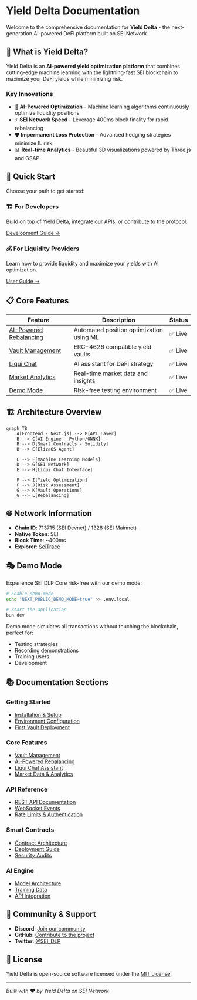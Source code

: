 # Yield Delta Documentation

Welcome to the comprehensive documentation for **Yield Delta** - the next-generation AI-powered DeFi platform built on SEI Network.

## 🌊 What is Yield Delta?

Yield Delta is an **AI-powered yield optimization platform** that combines cutting-edge machine learning with the lightning-fast SEI blockchain to maximize your DeFi yields while minimizing risk.

### Key Innovations

- 🧠 **AI-Powered Optimization** - Machine learning algorithms continuously optimize liquidity positions
- ⚡ **SEI Network Speed** - Leverage 400ms block finality for rapid rebalancing 
- 🛡️ **Impermanent Loss Protection** - Advanced hedging strategies minimize IL risk
- 📊 **Real-time Analytics** - Beautiful 3D visualizations powered by Three.js and GSAP

## 🚀 Quick Start

Choose your path to get started:

<div className="grid grid-cols-1 md:grid-cols-2 gap-6 mt-6">
  <div className="border rounded-lg p-6 hover:shadow-lg transition-shadow">
    <h3 className="text-lg font-semibold mb-2">🏗️ For Developers</h3>
    <p className="text-gray-600 mb-4">Build on top of Yield Delta, integrate our APIs, or contribute to the protocol.</p>
    <a href="/docs/getting-started" className="text-blue-600 hover:text-blue-800 font-medium">
      Development Guide →
    </a>
  </div>
  
  <div className="border rounded-lg p-6 hover:shadow-lg transition-shadow">
    <h3 className="text-lg font-semibold mb-2">💰 For Liquidity Providers</h3>
    <p className="text-gray-600 mb-4">Learn how to provide liquidity and maximize your yields with AI optimization.</p>
    <a href="/docs/features/liquidity-provision" className="text-blue-600 hover:text-blue-800 font-medium">
      User Guide →
    </a>
  </div>
</div>

## 📋 Core Features

| Feature | Description | Status |
|---------|-------------|--------|
| [AI-Powered Rebalancing](/docs/features/ai-rebalancing) | Automated position optimization using ML | ✅ Live |
| [Vault Management](/docs/features/vaults) | ERC-4626 compatible yield vaults | ✅ Live |
| [Liqui Chat](/docs/features/ai-chat) | AI assistant for DeFi strategy | ✅ Live |
| [Market Analytics](/docs/features/market-data) | Real-time market data and insights | ✅ Live |
| [Demo Mode](/docs/demo-mode) | Risk-free testing environment | ✅ Live |

## 🏗️ Architecture Overview

```mermaid
graph TB
    A[Frontend - Next.js] --> B[API Layer]
    B --> C[AI Engine - Python/ONNX]
    B --> D[Smart Contracts - Solidity]
    B --> E[ElizaOS Agent]
    
    C --> F[Machine Learning Models]
    D --> G[SEI Network]
    E --> H[Liqui Chat Interface]
    
    F --> I[Yield Optimization]
    F --> J[Risk Assessment]
    G --> K[Vault Operations]
    G --> L[Rebalancing]
```

## 🌐 Network Information

- **Chain ID**: 713715 (SEI Devnet) / 1328 (SEI Mainnet)
- **Native Token**: SEI
- **Block Time**: ~400ms
- **Explorer**: [SeiTrace](https://seitrace.com)

## 🎭 Demo Mode

Experience SEI DLP Core risk-free with our demo mode:

```bash
# Enable demo mode
echo "NEXT_PUBLIC_DEMO_MODE=true" >> .env.local

# Start the application
bun dev
```

Demo mode simulates all transactions without touching the blockchain, perfect for:
- Testing strategies
- Recording demonstrations
- Training users
- Development

## 📚 Documentation Sections

### Getting Started
- [Installation & Setup](/docs/getting-started)
- [Environment Configuration](/docs/getting-started/environment)
- [First Vault Deployment](/docs/getting-started/first-vault)

### Core Features
- [Vault Management](/docs/features/vaults)
- [AI-Powered Rebalancing](/docs/features/ai-rebalancing)
- [Liqui Chat Assistant](/docs/features/ai-chat)
- [Market Data & Analytics](/docs/features/market-data)

### API Reference
- [REST API Documentation](/docs/api)
- [WebSocket Events](/docs/api/websockets)
- [Rate Limits & Authentication](/docs/api/authentication)

### Smart Contracts
- [Contract Architecture](/docs/smart-contracts)
- [Deployment Guide](/docs/smart-contracts/deployment)
- [Security Audits](/docs/smart-contracts/security)

### AI Engine
- [Model Architecture](/docs/ai-engine)
- [Training Data](/docs/ai-engine/training)
- [API Integration](/docs/ai-engine/api)

## 🤝 Community & Support

- **Discord**: [Join our community](https://discord.gg/sei)
- **GitHub**: [Contribute to the project](https://github.com/your-org/sei-dlp-core)
- **Twitter**: [@SEI_DLP](https://twitter.com/sei_dlp)

## 📄 License

Yield Delta is open-source software licensed under the [MIT License](https://opensource.org/licenses/MIT).

---

*Built with ❤️ by Yield Delta on SEI Network*